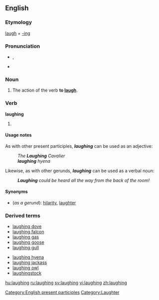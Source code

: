 ==English==

===Etymology===
[[laugh]] + [[-ing]]

===Pronunciation===
* {{IPA|/ˈlɑːfɪŋ/}}, {{SAMPA|/'lA:fIN/}}
* {{audio|en-us-laughing.ogg|Audio (US)}}
*: {{rhymes|ɑːfɪŋ}}

===Noun===
{{en-noun|-}}

# The action of the verb '''to [[laugh]]'''.

===Verb===
'''laughing'''

# {{present participle of|laugh}}

====Usage notes====
As with other present participles, '''''laughing''''' can be used as an adjective:
: ''The '''Laughing''' Cavalier''
: '''''laughing''' hyena''

Likewise, as with other gerunds, '''''laughing''''' can be used as a verbal noun:
: '''''Laughing''' could be heard all the way from the back of the room!''

====Synonyms====
* (''as a gerund''): [[hilarity]], [[laughter]]

===Derived terms===
{{top}}
* [[laughing dove]]
* [[laughing falcon]]
* [[laughing gas]]
* [[laughing goose]]
* [[laughing gull]]
{{mid}}
* [[laughing hyena]]
* [[laughing jackass]]
* [[laughing owl]]
* [[laughingstock]]
{{bottom}}

[[Category:English present participles]]
[[Category:Laughter]]

[[hu:laughing]]
[[ru:laughing]]
[[sv:laughing]]
[[vi:laughing]]
[[zh:laughing]]